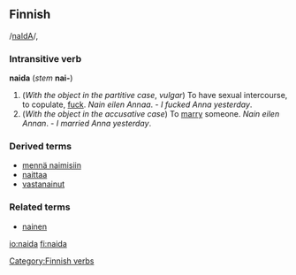 ==Finnish==

/[[Pronunciation guide|naIdA]]/,

===Intransitive verb===
'''naida''' (''stem'' '''nai-''')

#(''With the object in the partitive case'', ''vulgar'') To have sexual intercourse, to copulate, [[fuck]]. ''Nain eilen Annaa''. - ''I fucked Anna yesterday''.
#(''With the object in the accusative case'') To [[marry]] someone. ''Nain eilen Annan''. - ''I married Anna yesterday''.

===Derived terms===
*[[mennä naimisiin]]
*[[naittaa]]
*[[vastanainut]]

===Related terms===
*[[nainen]]

[[Category:Finnish verbs]]

[[io:naida]]
[[fi:naida]]